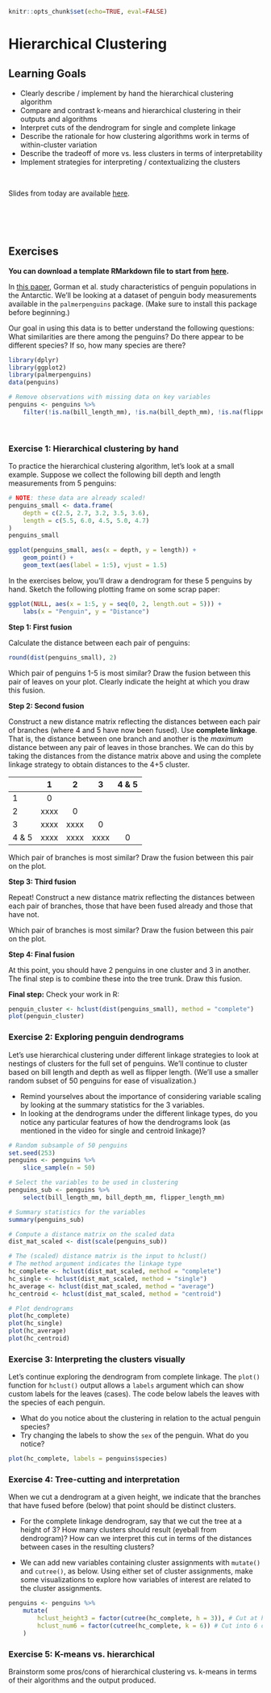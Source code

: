 ```r
knitr::opts_chunk$set(echo=TRUE, eval=FALSE)
```

# Hierarchical Clustering

## Learning Goals {-}

- Clearly describe / implement by hand the hierarchical clustering algorithm
- Compare and contrast k-means and hierarchical clustering in their outputs and algorithms
- Interpret cuts of the dendrogram for single and complete linkage
- Describe the rationale for how clustering algorithms work in terms of within-cluster variation
- Describe the tradeoff of more vs. less clusters in terms of interpretability
- Implement strategies for interpreting / contextualizing the clusters


<br>

Slides from today are available [here](https://docs.google.com/presentation/d/1GOR_ZrIls_VXTfdv1JdViVpF4d0XLbJamw0U1-PSEsk/edit?usp=sharing).



<br><br><br>

## Exercises {-}

**You can download a template RMarkdown file to start from [here](template_rmds/20-hclust.Rmd).**

In [this paper](https://journals.plos.org/plosone/article?id=10.1371/journal.pone.0090081), Gorman et al. study characteristics of penguin populations in the Antarctic. We'll be looking at a dataset of penguin body measurements available in the `palmerpenguins` package. (Make sure to install this package before beginning.)

Our goal in using this data is to better understand the following questions: What similarities are there among the penguins? Do there appear to be different species? If so, how many species are there?

```r
library(dplyr)
library(ggplot2)
library(palmerpenguins)
data(penguins)

# Remove observations with missing data on key variables
penguins <- penguins %>%
    filter(!is.na(bill_length_mm), !is.na(bill_depth_mm), !is.na(flipper_length_mm))
```

<br>

### Exercise 1: Hierarchical clustering by hand {-}

To practice the hierarchical clustering algorithm, let's look at a small example. Suppose we collect the following bill depth and length measurements from 5 penguins:

```r
# NOTE: these data are already scaled!
penguins_small <- data.frame(
    depth = c(2.5, 2.7, 3.2, 3.5, 3.6),
    length = c(5.5, 6.0, 4.5, 5.0, 4.7)
)
penguins_small

ggplot(penguins_small, aes(x = depth, y = length)) +
    geom_point() + 
    geom_text(aes(label = 1:5), vjust = 1.5)
```

In the exercises below, you'll draw a dendrogram for these 5 penguins by hand. Sketch the following plotting frame on some scrap paper:

```r
ggplot(NULL, aes(x = 1:5, y = seq(0, 2, length.out = 5))) +
    labs(x = "Penguin", y = "Distance")
```


**Step 1: First fusion**

Calculate the distance between each pair of penguins:

```r
round(dist(penguins_small), 2)
```    

Which pair of penguins 1-5 is most similar? Draw the fusion between this pair of leaves on your plot. Clearly indicate the height at which you draw this fusion.



**Step 2: Second fusion**

Construct a new distance matrix reflecting the distances between each pair of branches (where 4 and 5 have now been fused). Use **complete linkage**. That is, the distance between one branch and another is the *maximum* distance between any pair of leaves in those branches. We can do this by taking the distances from the distance matrix above and using the complete linkage strategy to obtain distances to the 4+5 cluster.

           1         2       3       4 & 5
------- -------- -------- -------- ---------
   1       0
   2      xxxx      0
   3      xxxx     xxxx      0
 4 & 5    xxxx     xxxx     xxxx       0

Which pair of branches is most similar? Draw the fusion between this pair on the plot.



**Step 3: Third fusion**

Repeat! Construct a new distance matrix reflecting the distances between each pair of branches, those that have been fused already and those that have not.

Which pair of branches is most similar? Draw the fusion between this pair on the plot.



**Step 4: Final fusion**

At this point, you should have 2 penguins in one cluster and 3 in another. The final step is to combine these into the tree trunk. Draw this fusion.



**Final step:** Check your work in R:

```r
penguin_cluster <- hclust(dist(penguins_small), method = "complete")
plot(penguin_cluster)
```



### Exercise 2: Exploring penguin dendrograms {-}

Let's use hierarchical clustering under different linkage strategies to look at nestings of clusters for the full set of penguins. We'll continue to cluster based on bill length and depth as well as flipper length. (We'll use a smaller random subset of 50 penguins for ease of visualization.)

- Remind yourselves about the importance of considering variable scaling by looking at the summary statistics for the 3 variables.
- In looking at the dendrograms under the different linkage types, do you notice any particular features of how the dendrograms look (as mentioned in the video for single and centroid linkage)?

```r
# Random subsample of 50 penguins
set.seed(253)
penguins <- penguins %>%
    slice_sample(n = 50)

# Select the variables to be used in clustering
penguins_sub <- penguins %>%
    select(bill_length_mm, bill_depth_mm, flipper_length_mm)

# Summary statistics for the variables
summary(penguins_sub)

# Compute a distance matrix on the scaled data
dist_mat_scaled <- dist(scale(penguins_sub))

# The (scaled) distance matrix is the input to hclust()
# The method argument indicates the linkage type
hc_complete <- hclust(dist_mat_scaled, method = "complete")
hc_single <- hclust(dist_mat_scaled, method = "single")
hc_average <- hclust(dist_mat_scaled, method = "average")
hc_centroid <- hclust(dist_mat_scaled, method = "centroid")

# Plot dendrograms
plot(hc_complete)
plot(hc_single)
plot(hc_average)
plot(hc_centroid)
```



### Exercise 3: Interpreting the clusters visually {-}

Let's continue exploring the dendrogram from complete linkage. The `plot()` function for `hclust()` output allows a `labels` argument which can show custom labels for the leaves (cases). The code below labels the leaves with the species of each penguin.

- What do you notice about the clustering in relation to the actual penguin species?
- Try changing the labels to show the `sex` of the penguin. What do you notice?

```r
plot(hc_complete, labels = penguins$species)
```



### Exercise 4: Tree-cutting and interpretation {-}

When we cut a dendrogram at a given height, we indicate that the branches that have fused before (below) that point should be distinct clusters.

- For the complete linkage dendrogram, say that we cut the tree at a height of 3? How many clusters should result (eyeball from dendrogram)? How can we interpret this cut in terms of the distances between cases in the resulting clusters?

- We can add new variables containing cluster assignments with `mutate()` and `cutree()`, as below. Using either set of cluster assignments, make some visualizations to explore how variables of interest are related to the cluster assignments.

```r
penguins <- penguins %>%
    mutate(
        hclust_height3 = factor(cutree(hc_complete, h = 3)), # Cut at height (h) 3
        hclust_num6 = factor(cutree(hc_complete, k = 6)) # Cut into 6 clusters (k)
    )
```



### Exercise 5: K-means vs. hierarchical {-}

Brainstorm some pros/cons of hierarchical clustering vs. k-means in terms of their algorithms and the output produced.

